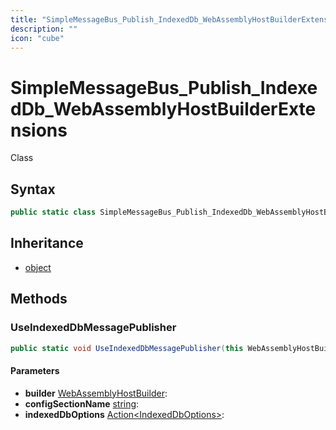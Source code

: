 ```yaml
---
title: "SimpleMessageBus_Publish_IndexedDb_WebAssemblyHostBuilderExtensions"
description: ""
icon: "cube"
---
```


# SimpleMessageBus_Publish_IndexedDb_WebAssemblyHostBuilderExtensions

<Badge variant="outline">Class</Badge>

## Syntax

```csharp
public static class SimpleMessageBus_Publish_IndexedDb_WebAssemblyHostBuilderExtensions
```

## Inheritance

- [object](https://learn.microsoft.com/dotnet/api/system.object)

## Methods

### UseIndexedDbMessagePublisher

```csharp
public static void UseIndexedDbMessagePublisher(this WebAssemblyHostBuilder builder, string configSectionName = "SimpleMessageBus:IndexedDb", Action<IndexedDbOptions> indexedDbOptions = null)
```

#### Parameters

- **builder** [WebAssemblyHostBuilder](https://learn.microsoft.com/dotnet/api/microsoft.aspnetcore.components.webassembly.hosting.webassemblyhostbuilder): 
- **configSectionName** [string](https://learn.microsoft.com/dotnet/api/system.string): 
- **indexedDbOptions** [Action&lt;IndexedDbOptions&gt;](https://learn.microsoft.com/dotnet/api/system.action-1): 


